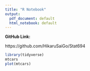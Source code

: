 ```yaml
---
title: "R Notebook"
output:
  pdf_document: default
  html_notebook: default
---
```



**GitHub Link:**

https://github.com/HikaruSaiGo/Stat694

```r
library(tidyverse)
mtcars
plot(mtcars)
```
